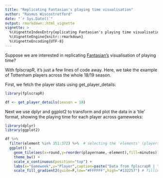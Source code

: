```yaml
---
title: "Replicating Fantasian's playing time visualisation"
author: "Rasmus Wiscostretford"
date: "`r Sys.Date()`"
output: rmarkdown::html_vignette
vignette: >
  %\VignetteIndexEntry{eplicating Fantasian's playing time visualisation}
  %\VignetteEngine{knitr::rmarkdown}
  %\VignetteEncoding{UTF-8}
---
```


Suppose we are interested in replicating [Fantasian's](https://twitter.com/FantasianPL) visualisation of playing time?

With fplscrapR, it's just a few lines of code away. Here, we take the example of Tottenham players across the whole 18/19 season.

First, we fetch the player stats using get_player_details:

```r

library(fplscrapR)

df <- get_player_details(season = 18)
```

Next we use dplyr and ggplot2 to transform and plot the data in a 'tile' format, showing the playing time for each player across gameweeks:

```r

library(dplyr)
library(ggplot2)
```

```r

df %>% 
  filter(element %in% 351:372) %>%  # selecting the 'elements' (players) from Tottenham
  ggplot() +
    geom_tile(aes(x=round,y=reorder(playername,-element),fill=minutes)) +
    theme_bw() +
    scale_x_continuous(position="top") +
    labs(x="Gameweek",y="Player",caption=paste("Data from fplscrapR | ",Sys.Date(),sep="")) +
    scale_fill_gradient2(guide=F,low="#FFFFFF",high="#132257") # filling each tile based on the 'minutes' value, from 'low' (white) to 'high' (the 'Spurs blue')
```
